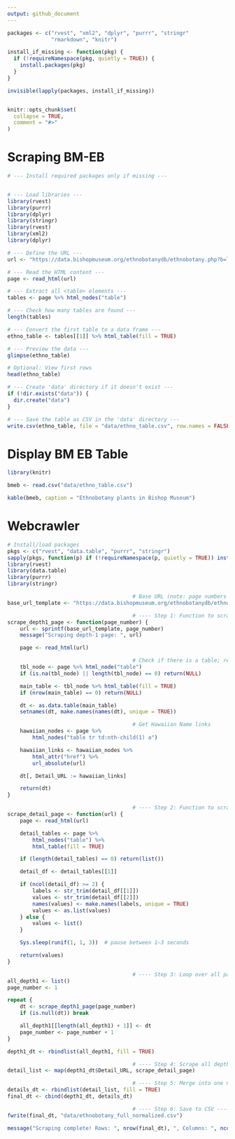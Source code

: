 ```yaml
---
output: github_document
---
```



```r

packages <- c("rvest", "xml2", "dplyr", "purrr", "stringr"
              "rmarkdown", "knitr")

install_if_missing <- function(pkg) {
  if (!requireNamespace(pkg, quietly = TRUE)) {
    install.packages(pkg)
  }
}

invisible(lapply(packages, install_if_missing))


knitr::opts_chunk$set(
  collapse = TRUE,
  comment = "#>"
)

```
	
# Scraping BM-EB

```r

# --- Install required packages only if missing ---


# --- Load libraries ---
library(rvest)
library(purrr)
library(dplyr)
library(stringr)
library(rvest)
library(xml2)
library(dplyr)

# --- Define the URL ---
url <- "https://data.bishopmuseum.org/ethnobotanydb/ethnobotany.php?b=list&o=1"

# --- Read the HTML content ---
page <- read_html(url)

# --- Extract all <table> elements ---
tables <- page %>% html_nodes("table")

# --- Check how many tables are found ---
length(tables)

# --- Convert the first table to a data frame ---
ethno_table <- tables[[1]] %>% html_table(fill = TRUE)

# --- Preview the data ---
glimpse(ethno_table)

# Optional: View first rows
head(ethno_table)

# --- Create 'data' directory if it doesn't exist ---
if (!dir.exists("data")) {
  dir.create("data")
}

# --- Save the table as CSV in the 'data' directory ---
write.csv(ethno_table, file = "data/ethno_table.csv", row.names = FALSE)


```


# Display BM EB Table

```r

library(knitr)

bmeb <- read.csv("data/ethno_table.csv")

kable(bmeb, caption = "Ethnobotany plants in Bishop Museum")


```

# Webcrawler

```r

# Install/load packages
pkgs <- c("rvest", "data.table", "purrr", "stringr")
sapply(pkgs, function(p) if (!requireNamespace(p, quietly = TRUE)) install.packages(p))
library(rvest)
library(data.table)
library(purrr)
library(stringr)

                                        # Base URL (note: page numbers go in o=)
base_url_template <- "https://data.bishopmuseum.org/ethnobotanydb/ethnobotany.php?b=list&o=%d"

                                        # ---- Step 1: Function to scrape one depth-1 page ----
scrape_depth1_page <- function(page_number) {
    url <- sprintf(base_url_template, page_number)
    message("Scraping depth-1 page: ", url)

    page <- read_html(url)

                                        # Check if there is a table; return NULL if none
    tbl_node <- page %>% html_node("table")
    if (is.na(tbl_node) || length(tbl_node) == 0) return(NULL)

    main_table <- tbl_node %>% html_table(fill = TRUE)
    if (nrow(main_table) == 0) return(NULL)

    dt <- as.data.table(main_table)
    setnames(dt, make.names(names(dt), unique = TRUE))

                                        # Get Hawaiian Name links
    hawaiian_nodes <- page %>%
        html_nodes("table tr td:nth-child(1) a")

    hawaiian_links <- hawaiian_nodes %>%
        html_attr("href") %>%
        url_absolute(url)

    dt[, Detail_URL := hawaiian_links]

    return(dt)
}

                                        # ---- Step 2: Function to scrape depth-2 details ----
scrape_detail_page <- function(url) {
    page <- read_html(url)

    detail_tables <- page %>%
        html_nodes("table") %>%
        html_table(fill = TRUE)

    if (length(detail_tables) == 0) return(list())

    detail_df <- detail_tables[[1]]

    if (ncol(detail_df) >= 2) {
        labels <- str_trim(detail_df[[1]])
        values <- str_trim(detail_df[[2]])
        names(values) <- make.names(labels, unique = TRUE)
        values <- as.list(values)
    } else {
        values <- list()
    }

    Sys.sleep(runif(1, 1, 3))  # pause between 1–3 seconds

    return(values)
}

                                        # ---- Step 3: Loop over all pagination ----
all_depth1 <- list()
page_number <- 1

repeat {
    dt <- scrape_depth1_page(page_number)
    if (is.null(dt)) break

    all_depth1[[length(all_depth1) + 1]] <- dt
    page_number <- page_number + 1
}

depth1_dt <- rbindlist(all_depth1, fill = TRUE)

                                        # ---- Step 4: Scrape all depth-2 pages ----
detail_list <- map(depth1_dt$Detail_URL, scrape_detail_page)

                                        # ---- Step 5: Merge into one normalized data.table ----
details_dt <- rbindlist(detail_list, fill = TRUE)
final_dt <- cbind(depth1_dt, details_dt)

                                        # ---- Step 6: Save to CSV ----
fwrite(final_dt, "data/ethnobotany_full_normalized.csv")

message("Scraping complete! Rows: ", nrow(final_dt), ", Columns: ", ncol(final_dt))

```


```r


```
